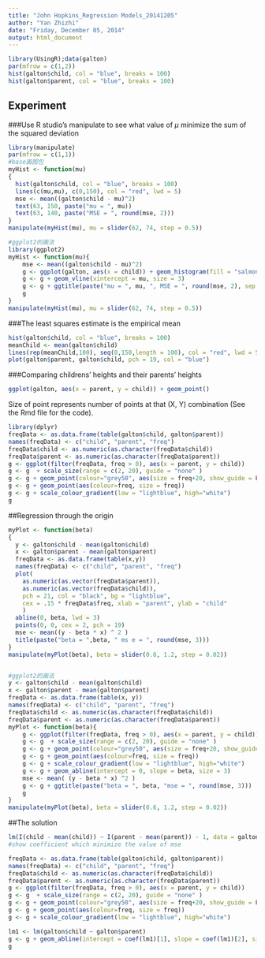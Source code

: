 ```yaml
---
title: "John Hopkins_Regression Models_20141205"
author: "Yan Zhizhi"
date: "Friday, December 05, 2014"
output: html_document
---
```


```r
library(UsingR);data(galton)
par(mfrow = c(1,2))
hist(galton$child, col = "blue", breaks = 100)
hist(galton$parent, col = "blue", breaks = 100)
```

## Experiment 
###Use R studio's manipulate to see what value of $\mu$ minimize the sum of the squared deviation
```r
library(manipulate)
par(mfrow = c(1,1))
#base画图包
myHist <- function(mu)
{
  hist(galton$child, col = "blue", breaks = 100)
  lines(c(mu,mu), c(0,150), col = "red", lwd = 5)
  mse <- mean((galton$child - mu)^2)
  text(63, 150, paste("mu = ", mu))   
  text(63, 140, paste("MSE = ", round(mse, 2)))
}
manipulate(myHist(mu), mu = slider(62, 74, step = 0.5))

#ggplot2的画法
library(ggplot2)
myHist <- function(mu){
    mse <- mean((galton$child - mu)^2)
    g <- ggplot(galton, aes(x = child)) + geom_histogram(fill = "salmon", colour = "black", binwidth=1)
    g <- g + geom_vline(xintercept = mu, size = 3)
    g <- g + ggtitle(paste("mu = ", mu, ", MSE = ", round(mse, 2), sep = ""))
    g
}
manipulate(myHist(mu), mu = slider(62, 74, step = 0.5))
```
###The least squares estimate is the empirical mean
```r
hist(galton$child, col = "blue", breaks = 100)
meanChild <- mean(galton$child) 
lines(rep(meanChild,100), seq(0,150,length = 100), col = "red", lwd = 5) #将点依次连成线
plot(galton$parent, galton$child, pch = 19, col = "blue")
```

###Comparing childrens' heights and their parents' heights
```r
ggplot(galton, aes(x = parent, y = child)) + geom_point()
```
Size of point represents number of points at that (X, Y) combination (See the Rmd file for the code).
```r
library(dplyr)
freqData <- as.data.frame(table(galton$child, galton$parent))
names(freqData) <- c("child", "parent", "freq")
freqData$child <- as.numeric(as.character(freqData$child))
freqData$parent <- as.numeric(as.character(freqData$parent))
g <- ggplot(filter(freqData, freq > 0), aes(x = parent, y = child))
g <- g  + scale_size(range = c(2, 20), guide = "none" )
g <- g + geom_point(colour="grey50", aes(size = freq+20, show_guide = FALSE))
g <- g + geom_point(aes(colour=freq, size = freq))
g <- g + scale_colour_gradient(low = "lightblue", high="white")                    
g
```
##Regression through the origin
```r
myPlot <- function(beta)
{
  y <- galton$child - mean(galton$child)
  x <- galton$parent - mean(galton$parent)
  freqData <- as.data.frame(table(x,y))
  names(freqData) <- c("child", "parent", "freq")
  plot(
    as.numeric(as.vector(freqData$parent)),
    as.numeric(as.vector(freqData$child)),
    pch = 21, col = "black", bg = "lightblue",
    cex = .15 * freqData$freq, xlab = "parent", ylab = "child"
    )
  abline(0, beta, lwd = 3)
  points(0, 0, cex = 2, pch = 19)
  mse <- mean((y - beta * x) ^ 2 )
  title(paste("beta = ",beta, " ms e = ", round(mse, 3))) 
}
manipulate(myPlot(beta), beta = slider(0.8, 1.2, step = 0.02))


#ggplot2的画法
y <- galton$child - mean(galton$child)
x <- galton$parent - mean(galton$parent)
freqData <- as.data.frame(table(x, y))
names(freqData) <- c("child", "parent", "freq")
freqData$child <- as.numeric(as.character(freqData$child))
freqData$parent <- as.numeric(as.character(freqData$parent))
myPlot <- function(beta){
    g <- ggplot(filter(freqData, freq > 0), aes(x = parent, y = child))
    g <- g  + scale_size(range = c(2, 20), guide = "none" )
    g <- g + geom_point(colour="grey50", aes(size = freq+20, show_guide = FALSE))
    g <- g + geom_point(aes(colour=freq, size = freq))
    g <- g + scale_colour_gradient(low = "lightblue", high="white")                     
    g <- g + geom_abline(intercept = 0, slope = beta, size = 3)
    mse <- mean( (y - beta * x) ^2 )
    g <- g + ggtitle(paste("beta = ", beta, "mse = ", round(mse, 3)))
    g
}
manipulate(myPlot(beta), beta = slider(0.6, 1.2, step = 0.02))
```
##The solution
```r
lm(I(child - mean(child)) ~ I(parent - mean(parent)) - 1, data = galton)
#show coefficient which minimize the value of mse 

freqData <- as.data.frame(table(galton$child, galton$parent))
names(freqData) <- c("child", "parent", "freq")
freqData$child <- as.numeric(as.character(freqData$child))
freqData$parent <- as.numeric(as.character(freqData$parent))
g <- ggplot(filter(freqData, freq > 0), aes(x = parent, y = child))
g <- g  + scale_size(range = c(2, 20), guide = "none" )
g <- g + geom_point(colour="grey50", aes(size = freq+20, show_guide = FALSE))
g <- g + geom_point(aes(colour=freq, size = freq))
g <- g + scale_colour_gradient(low = "lightblue", high="white")  

lm1 <- lm(galton$child ~ galton$parent)
g <- g + geom_abline(intercept = coef(lm1)[1], slope = coef(lm1)[2], size = 3, colour = grey(.5))
g
```



